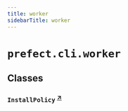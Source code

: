 ```yaml
---
title: worker
sidebarTitle: worker
---
```


# `prefect.cli.worker`

## Classes

### `InstallPolicy` <sup><a href="https://github.com/prefecthq/prefect/blob/main/src/prefect/cli/worker.py#L37" target="_blank">↗</a></sup>
